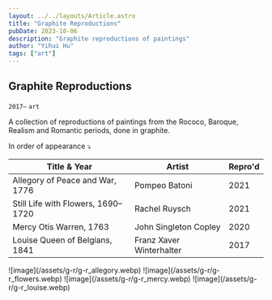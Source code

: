 ```yaml
---
layout: ../../layouts/Article.astro
title: "Graphite Reproductions"
pubDate: 2023-10-06
description: "Graphite reproductions of paintings"
author: "Yihui Hu"
tags: ["art"]
---
```


## Graphite Reproductions

`2017–`
`art`

A collection of reproductions of paintings from the Rococo, Baroque, Realism and Romantic periods, done in graphite.  

In order of appearance ⤵︎  

| **Title & Year** | **Artist**      | **Repro'd** |
| ----- | ----------- | ---------- |
| Allegory of Peace and War, 1776 | Pompeo Batoni | 2021
| Still Life with Flowers, 1690–1720 | Rachel Ruysch | 2021
| Mercy Otis Warren, 1763 | John Singleton Copley | 2020
| Louise Queen of Belgians, 1841 | Franz Xaver Winterhalter | 2017

<div className="image-container">
  ![image](/assets/g-r/g-r_allegory.webp)
  ![image](/assets/g-r/g-r_flowers.webp)
  ![image](/assets/g-r/g-r_mercy.webp)
  ![image](/assets/g-r/g-r_louise.webp)
</div>
